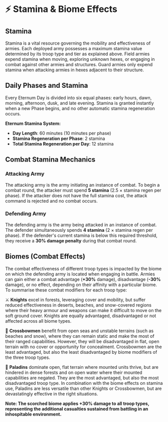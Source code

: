 
# ⚡ Stamina & Biome Effects

## Stamina

Stamina is a vital resource governing the mobility and effectiveness of armies. Each deployed army possesses a maximum
stamina value determined by its troop type and tier as explained above. Field armies expend stamina when moving,
exploring unknown hexes, or engaging in combat against other armies and structures. Guard armies only expend stamina
when attacking armies in hexes adjacent to their structure.

## Daily Phases and Stamina

Every Eternum Day is divided into six equal phases: early hours, dawn, morning, afternoon, dusk, and late evening. 
Stamina is granted instantly when a new Phase begins, and no other automatic stamina regeneration occurs.

**Eternum Stamina System:**
- **Day Length**: 60 minutes (10 minutes per phase)
- **Stamina Regeneration per Phase**: 2 stamina
- **Total Stamina Regeneration per Day**: 12 stamina

## Combat Stamina Mechanics

### Attacking Army

The attacking army is the army initiating an instance of combat. To begin a combat round, the attacker must spend
**5 stamina** (2.5 × stamina regen per phase). If the attacker does not have the full stamina cost, the attack 
command is rejected and no combat occurs.

### Defending Army

The defending army is the army being attacked in an instance of combat. The defender simultaneously spends **4 stamina**
(2 × stamina regen per phase). If the defender's current stamina is below this required threshold, they receive a 
**30% damage penalty** during that combat round.

## Biomes (Combat Effects)

The combat effectiveness of different troop types is impacted by the biome on which the defending army is located when
engaging in battle. Armies can gain either a combat advantage (**+30%** damage), disadvantage (**-30%** damage), or no
effect, depending on their affinity with a particular biome. To summarise these combat modifiers for each troop type:

⚔️️ ️️️**Knights** excel in forests, leveraging cover and mobility, but suffer reduced effectiveness in deserts,
beaches, and snow-covered regions where their heavy armour and weapons can make it difficult to move on the soft ground
cover. Knights are equally advantaged, disadvantaged or not affected across all biome types.

🏹 **Crossbowmen** benefit from open seas and unstable terrains (such as beaches and snow), where they can remain static
and make the most of their ranged capabilities. However, they will be disadvantaged in flat, open terrain with no cover
or opportunity for concealment. Crossbowmen are the least advantaged, but also the least disadvantaged by biome
modifiers of the three troop types.

🐴 ️**Paladins** dominate open, flat terrain where mounted units thrive, but are hindered in dense forests and on open
water where their mounted capabilities are negated. They are the most advantaged, but also the most disadvantaged troop
type. In combination with the biome effects on stamina use, Paladins are less versatile than other Knights or
Crossbowmen, but are devastatingly effective in the right situations.

**Note: The scorched biome applies +30% damage to all troop types, representing the additional casualties sustained from
battling in an inhospitable environment.**

<BiomeCombat />
